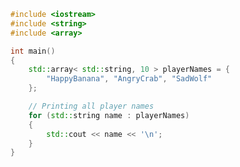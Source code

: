 ```cpp title="Display all player names"
#include <iostream>
#include <string>
#include <array>

int main()
{
	std::array< std::string, 10 > playerNames = {
		"HappyBanana", "AngryCrab", "SadWolf"
	};

	// Printing all player names
	for (std::string name : playerNames)
	{
		std::cout << name << '\n';
	}	
}
```

